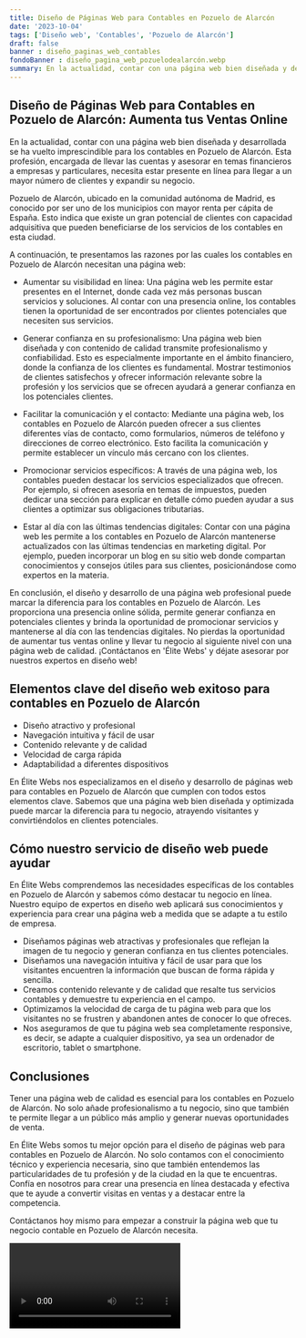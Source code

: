 ```yaml
---
title: Diseño de Páginas Web para Contables en Pozuelo de Alarcón
date: '2023-10-04'
tags: ['Diseño web', 'Contables', 'Pozuelo de Alarcón']
draft: false
banner : diseño_paginas_web_contables
fondoBanner : diseño_pagina_web_pozuelodealarcón.webp
summary: En la actualidad, contar con una página web bien diseñada y desarrollada se ha vuelto imprescindible para los contables en Pozuelo de Alarcón. Esta profesión, encargada de llevar las cuentas y asesorar en temas financieros a empresas y particulares, necesita estar presente en línea para llegar a un mayor número de clientes y expandir su negocio.
---
```


## Diseño de Páginas Web para Contables en Pozuelo de Alarcón: Aumenta tus Ventas Online

En la actualidad, contar con una página web bien diseñada y desarrollada se ha vuelto imprescindible para los contables en Pozuelo de Alarcón. Esta profesión, encargada de llevar las cuentas y asesorar en temas financieros a empresas y particulares, necesita estar presente en línea para llegar a un mayor número de clientes y expandir su negocio.

Pozuelo de Alarcón, ubicado en la comunidad autónoma de Madrid, es conocido por ser uno de los municipios con mayor renta per cápita de España. Esto indica que existe un gran potencial de clientes con capacidad adquisitiva que pueden beneficiarse de los servicios de los contables en esta ciudad.

A continuación, te presentamos las razones por las cuales los contables en Pozuelo de Alarcón necesitan una página web:

- Aumentar su visibilidad en línea: Una página web les permite estar presentes en el Internet, donde cada vez más personas buscan servicios y soluciones. Al contar con una presencia online, los contables tienen la oportunidad de ser encontrados por clientes potenciales que necesiten sus servicios.

- Generar confianza en su profesionalismo: Una página web bien diseñada y con contenido de calidad transmite profesionalismo y confiabilidad. Esto es especialmente importante en el ámbito financiero, donde la confianza de los clientes es fundamental. Mostrar testimonios de clientes satisfechos y ofrecer información relevante sobre la profesión y los servicios que se ofrecen ayudará a generar confianza en los potenciales clientes.

- Facilitar la comunicación y el contacto: Mediante una página web, los contables en Pozuelo de Alarcón pueden ofrecer a sus clientes diferentes vías de contacto, como formularios, números de teléfono y direcciones de correo electrónico. Esto facilita la comunicación y permite establecer un vínculo más cercano con los clientes.

- Promocionar servicios específicos: A través de una página web, los contables pueden destacar los servicios especializados que ofrecen. Por ejemplo, si ofrecen asesoría en temas de impuestos, pueden dedicar una sección para explicar en detalle cómo pueden ayudar a sus clientes a optimizar sus obligaciones tributarias.

- Estar al día con las últimas tendencias digitales: Contar con una página web les permite a los contables en Pozuelo de Alarcón mantenerse actualizados con las últimas tendencias en marketing digital. Por ejemplo, pueden incorporar un blog en su sitio web donde compartan conocimientos y consejos útiles para sus clientes, posicionándose como expertos en la materia.

En conclusión, el diseño y desarrollo de una página web profesional puede marcar la diferencia para los contables en Pozuelo de Alarcón. Les proporciona una presencia online sólida, permite generar confianza en potenciales clientes y brinda la oportunidad de promocionar servicios y mantenerse al día con las tendencias digitales. No pierdas la oportunidad de aumentar tus ventas online y llevar tu negocio al siguiente nivel con una página web de calidad. ¡Contáctanos en 'Élite Webs' y déjate asesorar por nuestros expertos en diseño web!

<GifSeo />

<Cta />

## Elementos clave del diseño web exitoso para contables en Pozuelo de Alarcón

- Diseño atractivo y profesional
- Navegación intuitiva y fácil de usar
- Contenido relevante y de calidad
- Velocidad de carga rápida
- Adaptabilidad a diferentes dispositivos

En Élite Webs nos especializamos en el diseño y desarrollo de páginas web para contables en Pozuelo de Alarcón que cumplen con todos estos elementos clave. Sabemos que una página web bien diseñada y optimizada puede marcar la diferencia para tu negocio, atrayendo visitantes y convirtiéndolos en clientes potenciales.

## Cómo nuestro servicio de diseño web puede ayudar

En Élite Webs comprendemos las necesidades específicas de los contables en Pozuelo de Alarcón y sabemos cómo destacar tu negocio en línea. Nuestro equipo de expertos en diseño web aplicará sus conocimientos y experiencia para crear una página web a medida que se adapte a tu estilo de empresa.

- Diseñamos páginas web atractivas y profesionales que reflejan la imagen de tu negocio y generan confianza en tus clientes potenciales.
- Diseñamos una navegación intuitiva y fácil de usar para que los visitantes encuentren la información que buscan de forma rápida y sencilla.
- Creamos contenido relevante y de calidad que resalte tus servicios contables y demuestre tu experiencia en el campo.
- Optimizamos la velocidad de carga de tu página web para que los visitantes no se frustren y abandonen antes de conocer lo que ofreces.
- Nos aseguramos de que tu página web sea completamente responsive, es decir, se adapte a cualquier dispositivo, ya sea un ordenador de escritorio, tablet o smartphone.

## Conclusiones

Tener una página web de calidad es esencial para los contables en Pozuelo de Alarcón. No solo añade profesionalismo a tu negocio, sino que también te permite llegar a un público más amplio y generar nuevas oportunidades de venta. 

En Élite Webs somos tu mejor opción para el diseño de páginas web para contables en Pozuelo de Alarcón. No solo contamos con el conocimiento técnico y experiencia necesaria, sino que también entendemos las particularidades de tu profesión y de la ciudad en la que te encuentras. Confía en nosotros para crear una presencia en línea destacada y efectiva que te ayude a convertir visitas en ventas y a destacar entre la competencia.

Contáctanos hoy mismo para empezar a construir la página web que tu negocio contable en Pozuelo de Alarcón necesita.

<Video />

<CtaBot job='Contables' city='Pozuelo de Alarcón'/>

<Gmaps query='Pozuelo de Alarcón+españa+maps' />